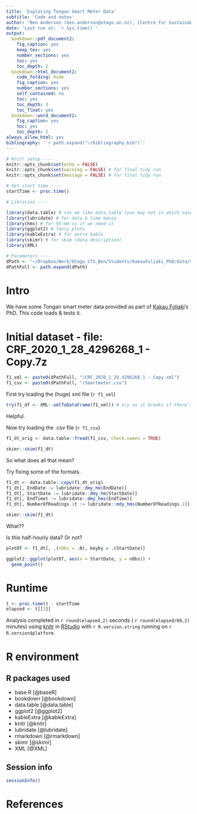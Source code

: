```yaml
---
title: 'Exploring Tongan Smart Meter Data'
subtitle: 'Code and notes'
author: "Ben Anderson (ben.anderson@otago.ac.nz), [Centre for Sustainability](https://www.otago.ac.nz/centre-sustainability/), University of Otago"
date: 'Last run at: `r Sys.time()`'
output:
  bookdown::pdf_document2:
    fig_caption: yes
    keep_tex: yes
    number_sections: yes
    toc: yes
    toc_depth: 2
  bookdown::html_document2:
    code_folding: hide
    fig_caption: yes
    number_sections: yes
    self_contained: no
    toc: yes
    toc_depth: 3
    toc_float: yes
  bookdown::word_document2:
    fig_caption: yes
    toc: yes
    toc_depth: 2
always_allow_html: yes
bibliography: '`r path.expand("~/bibliography.bib")`'
---
```


```r
# Knitr setup ----
knitr::opts_chunk$set(echo = FALSE)
knitr::opts_chunk$set(warning = FALSE) # for final tidy run
knitr::opts_chunk$set(message = FALSE) # for final tidy run

# Set start time ----
startTime <- proc.time()

# Libraries ----

library(data.table) # cos we like data.table (you may not in which case dplyr is fine :-)
library(lubridate) # for data & time manip
library(hms) # for hh:mm:ss if we need it
library(ggplot2) # fancy plots
library(kableExtra) # for extra kable
library(skimr) # for skim (data description)
library(XML)

# Parameters ----
dPath <- "~/Dropbox/Work/Otago_CfS_Ben/Students/KakauFoliaki_PhD/data/Smartmeter" # edit for your set up
dPathFull <- path.expand(dPath)
```


# Intro

We have some Tongan smart meter data provided as part of [Kakau Foliaki](https://www.otago.ac.nz/centre-sustainability/staff/otago678543.html)'s PhD. This code loads & tests it.

# Initial dataset - file: CRF_2020_1_28_4296268_1 - Copy.7z

```r
f1_xml <- paste0(dPathFull, "/CRF_2020_1_28_4296268_1 - Copy.xml")
f1_csv <- paste0(dPathFull, "/Smartmeter.csv")
```

First try loading the (huge) xml file (`r f1_xml`)

```r
try(f1_df <- XML::xmlToDataFrame(f1_xml)) # try as it breaks if there's an error

```

Helpful.

Now try loading the .csv file (`r f1_csv`)

```r
f1_dt_orig <- data.table::fread(f1_csv, check.names = TRUE)

skimr::skim(f1_dt)
```

So what does all that mean?

Try fixing some of the formats.

```r
f1_dt <- data.table::copy(f1_dt_orig)
f1_dt[, EndDate := lubridate::dmy_hm(EndDate)]
f1_dt[, StartDate := lubridate::dmy_hm(StartDate)]
f1_dt[, EndTimet := lubridate::dmy_hms(EndTime)]
f1_dt[, NumberOfReadings.1t := lubridate::mdy_hms(NumberOfReadings.1)] # why is this a date? Why is it mdy???

skimr::skim(f1_dt)
```

What??

Is this half-hourly data? Or not?

```r
plotDT <- f1_dt[, .(nObs = .N), keyby = .(StartDate)]

ggplot2::ggplot(plotDT, aes(x = StartDate, y = nObs)) +
  geom_point()
```

# Runtime


```r
t <- proc.time() - startTime
elapsed <- t[[3]]
```

Analysis completed in `r round(elapsed,2)` seconds ( `r round(elapsed/60,2)` minutes) using [knitr](https://cran.r-project.org/package=knitr) in [RStudio](http://www.rstudio.com) with `r R.version.string` running on `r R.version$platform`.

# R environment

## R packages used

 * base R [@baseR]
 * bookdown [@bookdown]
 * data.table [@data.table]
 * ggplot2 [@ggplot2]
 * kableExtra [@kableExtra]
 * knitr [@knitr]
 * lubridate [@lubridate]
 * rmarkdown [@rmarkdown]
 * skimr [@skimr]
 * XML [@XML]

## Session info

```r
sessionInfo()
```

# References


